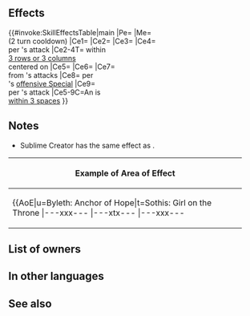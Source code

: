 {{Weapon Infobox
|tagid=SID_真覇天帝の剣
|intID=4862
|image=wep_sw202
|exclusive=1
|weaponType=Sword
|cost=400
|might=16
|range=1
|cooldown=-1
|effect=Accelerates Special trigger (cooldown count-1).<br>Unit can counterattack regardless of foe's range.<br><br>For allies within 3 rows or 3 columns centered on unit, grants Atk/Spd/Def/Res+5, neutralizes penalties on ally, and when ally deals damage to foe, restores 7 HP to ally during combat.<br><br>If unit is within 3 spaces of an ally, grants bonus to unit's Atk/Spd/Def/Res = number of allies within 3 rows or 3 columns centered on unit × 3, + 5 (max 14), neutralizes penalties on unit, unit deals +X × 5 damage (excluding area-of-effect Specials), reduces damage from foe's attacks by X × 3 (excluding area- of-effect Specials), reduces damage from foe's attacks by an additional X × 3 when foe's attack triggers foe's Special (excluding area-of-effect Specials; X = number of Bonus effects active on unit and foe, excluding stat bonuses; max 5), and when unit deals damage to foe, restores 7 HP to unit during combat.<br><br>Unit can use the following【Style】:<br>――――― Sublime Heaven Style ―――――<br>Unit can attack foes 3 spaces away (unit cannot attack adjacent foes).<br><br>Grants Special cooldown count-1 to unit before unit's first attack during combat. If foe uses dragon or beast damage and unit's Special triggers, deals damage = 20% of unit's Atk (excluding area-of-effect Specials).<br><br>Cannot move through spaces within 3 spaces of foe that has triggered the【Bulwark】effect (does not apply if unit has a Pass skill). Unit suffers a counterattack if any of the following conditions are met: foe is armored with Range = 1 or foe can counterattack regardless of unit's range.<br><br>After-combat movement effects do not occur. Skill effect's Range is treated as 1. Once used, this Style cannot be used for two turns.<br>――――――――――――――――――――<br><br>【Style】<br>Change Style using the Style button at the bottom of the screen.<br><br>A unit's Style is only active when that unit is taking an action. Style use is disabled when unit is deployed using Pair Up or when unit is equipped with multiple skills that have a Style.<br><br>【Bulwark】<br>Foes with Range = 1 cannot move through spaces adjacent to unit (does not affect foes with Pass skills).<br><br>Foes with Range = 2 cannot move through spaces within 2 spaces of unit (does not affect foes with Pass skills).
|required=Silver Sword
|properties=random_owner
}}
==Effects==
{{#invoke:SkillEffectsTable|main
|Pe={{Eft|Accelerates Special}}
|Me={{Eft|Style|Sublime Heaven}}<br>(2 turn cooldown)
|Ce1={{Eft|Distant Counter}}
|Ce2={{Eft|Temporary buffs|Atk/Spd/Def/Res|5}}
|Ce3={{Eft|Neutralize Penalties}}
|Ce4={{Eft|Heal|7}}<br>per {{Tgt|Ally}}'s attack
|Ce2-4T={{Tgt|Allies}} within<br>[[3 rows or 3 columns]]<br>centered on {{Tgt|Unit}}
|Ce5={{Eft|Temporary buffs|Atk/Spd/Def/Res|3 x {{Tgt|Allies}} within<br>[[3 rows or 3 columns]]<br>centered on {{Tgt|Unit}}, + 5|max=14}}
|Ce6={{Eft|Neutralize Penalties}}
|Ce7={{Eft|Damage Reduction|3 x {{Kp|Bonus}} effects<br>on {{Tgt|Unit}} '''&''' {{Tgt|Foe}})<br>(exc. {{SEt|Bonuses}})|max=15}}<br>from {{Tgt|Foe}}'s attacks
|Ce8={{Eft|Damage Reduction|3 x {{Kp|Bonus}} effects<br>on {{Tgt|Unit}} '''&''' {{Tgt|Foe}})<br>(exc. {{SEt|Bonuses}})|max=15}} per<br>{{Tgt|Foe}}'s [[offensive Special]]
|Ce9={{Eft|Heal|7}}<br>per {{Tgt|Unit}}'s attack
|Ce5-9C=An {{Tgt|Ally}} is<br>[[within 3 spaces]]
}}
==Notes==
* Sublime Creator has the same effect as {{St|Distant Counter}}.
{{Temporary buffs}}
{{Penalty neutralization}}
{{CombatHPRecovery}}
{{AlliesCombatEffect|temporary buffs, penalty neutralization and HP recovery effects}}
{{FlatDamageReduction|X (max: 15)}}
{{EffectfromBonus|damage reduction}}
{{Styles|Sublime Heaven}}
{|class="wikitable default mw-collapsible" 
!Example of Area of Effect
|-
|align="middle" style="max-width:450px;margin:auto"|{{AoE|u=Byleth: Anchor of Hope|t=Sothis: Girl on the Throne
|---xxx---
|---xtx---
|---xxx---
|xxxxxxxxx
|xxxxuxxxx
|xxxxxxxxx
|---xxx---
|---xxx---
|---xxx---
}}
|}
==List of owners==
{{Skill Hero List}}
==In other languages==
{{OtherLanguages
|japanese=
|german=
|spanishEU=
|spanishLA=
|french=
|italian=
|chineseTW=
|portuguese=
}}
==See also==
{{See also skills|cond=(Description LIKE '%when ally deals damage to foe during combat%restores %HP to%ally%' OR Description LIKE '%"when unit deals damage to foe during combat%restores %HP to%' OR Description LIKE '%【Style】%') AND Exclusive='1'}}
{{Weapons Navbox}}